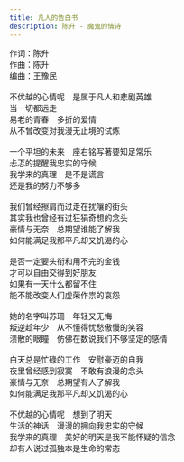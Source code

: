 ```yaml
---
title: 凡人的告白书
description: 陈升 - 魔鬼的情诗
---
```


作词：陈升<br />作曲：陈升<br />编曲：王豫民<br /><br />不优越的心情呢　是属于凡人和悲剧英雄<br />当一切都远走<br />易老的青春　多折的爱情<br />从不曾改变对我漫无止境的试炼<br /><br />一个平坦的未来　座右铭写著要知足常乐<br />忐忑的提醒我忠实的守候<br />我学来的真理　是不是谎言<br />还是我的努力不够多<br /><br />我们曾经擦肩而过走在扰嚷的街头<br />其实我也曾经有过狂狷奇想的念头<br />豪情与无奈　总期望谁能了解我<br />如何能满足我那平凡却又饥渴的心<br /><br />是否一定要头衔和用不完的金钱<br />才可以自由交得到好朋友<br />如果有一天什么都留不住<br />能不能改变人们虚荣作祟的哀怨<br /><br />她的名字叫苏珊　年轻又无悔<br />叛逆趁年少　从不懂得忧愁傲慢的笑容<br />溃散的眼瞳　仿佛在数说我们不够坚定的感情<br /><br />白天总是忙碌的工作　安慰豪迈的自我<br />夜里曾经感到寂寞　不敢有浪漫的念头<br />豪情与无奈　总期望有人了解我<br />如何能满足我那平凡却又饥渴的心<br /><br />不优越的心情呢　想到了明天<br />生活的神话　漫漫的拥向我忠实的守候<br />我学来的真理　美好的明天是我不能怀疑的信念<br />却有人说过孤独本是生命的常态